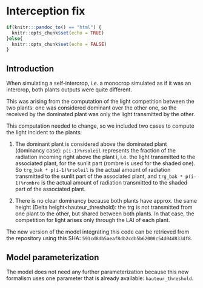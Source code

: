 # Interception fix {#intercfix}

```r
if(knitr:::pandoc_to() == "html") {
  knitr::opts_chunk$set(echo = TRUE)
}else{
  knitr::opts_chunk$set(echo = FALSE)
}
```

## Introduction

When simulating a self-intercrop, *i.e.* a monocrop simulated as if it was an intercrop, both plants outputs were quite different.

This was arising from the computation of the light competition between the two plants: one was considered dominant over the other one, so the received by the dominated plant was only the light transmitted by the other. 

This computation needed to change, so we included two cases to compute the light incident to the plants:

1. The dominant plant is considered above the dominated plant (dominancy case): `p(i-1)%rsoleil` represents the fraction of the radiation incoming right above the plant i, i.e. the light transmitted to the associated plant, for the sunlit part (rombre is used for the shaded one). So `trg_bak * p(i-1)%rsoleil` is the actual amount of radiation transmitted to the sunlit part of the associated plant, and `trg_bak * p(i-1)%rombre` is the actual amount of radiation transmitted to the shaded part of the associated plant.
    
1. There is no clear dominancy because both plants have approx. the same height (Delta height<hauteur_threshold): the trg is not transmitted from one plant to the other, but shared between both plants. In that case, the competition for light arises only through the LAI of each plant.

The new version of the model integrating this code can be retrieved from the repository using this SHA: `591cd8db5aeaf8db2cdb5b62008c54d04d833df8`.

## Model parameterization

The model does not need any further parameterization because this new formalism uses one parameter that is already available: `hauteur_threshold`.
